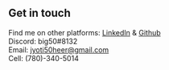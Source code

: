 ## Get in touch

Find me on other platforms: [LinkedIn](https://www.linkedin.com/in/jyoti-heer-534113110/) & [Github](https://github.com/jyotiheer)<br/>
Discord: big50#8132<br/>
Email: jyoti50heer@gmail.com<br/>
Cell: (780)-340-5014<br/>
